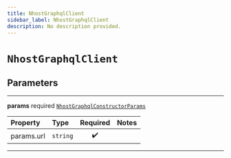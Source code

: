 ```yaml
---
title: NhostGraphqlClient
sidebar_label: NhostGraphqlClient
description: No description provided.
---
```


# `NhostGraphqlClient`

## Parameters

---

**<span className="parameter-name">params</span>** <span className="optional-status">required</span> [`NhostGraphqlConstructorParams`](/reference/javascript/nhost-js/types/nhost-graphql-constructor-params)

| Property                                                                               | Type     | Required | Notes |
| :------------------------------------------------------------------------------------- | :------- | :------: | :---- |
| <span className="parameter-name"><span className="light-grey">params.</span>url</span> | `string` |    ✔️    |       |

---
